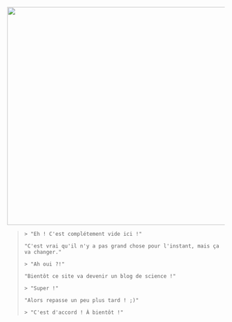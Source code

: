 ![](objects/ekhotone_horizontal_black.png){fig-align="center" width="506"}

> `> "Eh ! C'est complétement vide ici !"`
>
> `"C'est vrai qu'il n'y a pas grand chose pour l'instant, mais ça va changer."`
>
> `> "Ah oui ?!"`
>
> `"Bientôt ce site va devenir un blog de science !"`
>
> `> "Super !"`
>
> `"Alors repasse un peu plus tard ! ;)"`
>
> `> "C'est d'accord ! À bientôt !"`

